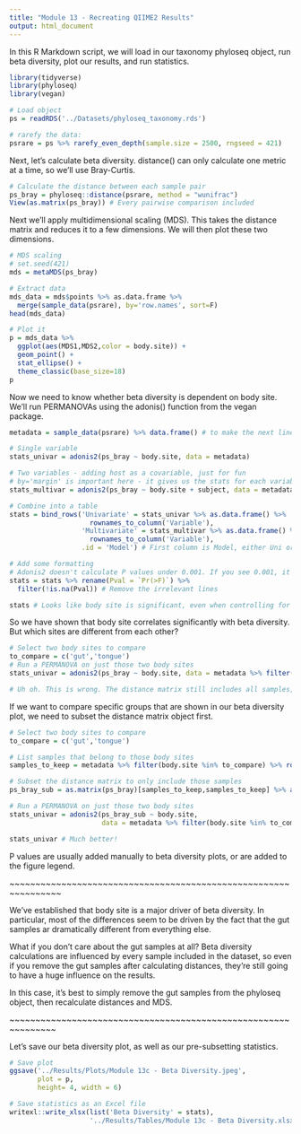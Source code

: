 ```yaml
---
title: "Module 13 - Recreating QIIME2 Results"
output: html_document
---
```


In this R Markdown script, we will load in our taxonomy phyloseq object, run beta diversity, plot our results, and run statistics.

```r
library(tidyverse)
library(phyloseq)
library(vegan)

# Load object
ps = readRDS('../Datasets/phyloseq_taxonomy.rds')

# rarefy the data:
psrare = ps %>% rarefy_even_depth(sample.size = 2500, rngseed = 421)
```

Next, let's calculate beta diversity. distance() can only calculate one metric at a time, so we'll use Bray-Curtis.

```r
# Calculate the distance between each sample pair
ps_bray = phyloseq::distance(psrare, method = "wunifrac")
View(as.matrix(ps_bray)) # Every pairwise comparison included
```

Next we'll apply multidimensional scaling (MDS). This takes the distance matrix and reduces it to a few dimensions. We will then plot these two dimensions.

```r
# MDS scaling
# set.seed(421)
mds = metaMDS(ps_bray)

# Extract data
mds_data = mds$points %>% as.data.frame %>%
  merge(sample_data(psrare), by='row.names', sort=F)
head(mds_data)

# Plot it
p = mds_data %>%
  ggplot(aes(MDS1,MDS2,color = body.site)) +
  geom_point() +
  stat_ellipse() +
  theme_classic(base_size=18)
p
```

Now we need to know whether beta diversity is dependent on body site. We'll run PERMANOVAs using the adonis() function from the vegan package.

```r
metadata = sample_data(psrare) %>% data.frame() # to make the next lines easier

# Single variable
stats_univar = adonis2(ps_bray ~ body.site, data = metadata)

# Two variables - adding host as a covariable, just for fun
# by='margin' is important here - it gives us the stats for each variable separately
stats_multivar = adonis2(ps_bray ~ body.site + subject, data = metadata, by = 'margin') 

# Combine into a table
stats = bind_rows('Univariate' = stats_univar %>% as.data.frame() %>% 
                    rownames_to_column('Variable'),
                  'Multivariate' = stats_multivar %>% as.data.frame() %>% 
                    rownames_to_column('Variable'),
                  .id = 'Model') # First column is Model, either Uni or Multi

# Add some formatting
# Adonis2 doesn't calculate P values under 0.001. If you see 0.001, it can be reported as <0.001.
stats = stats %>% rename(Pval = `Pr(>F)`) %>%
  filter(!is.na(Pval)) # Remove the irrelevant lines

stats # Looks like body site is significant, even when controlling for host!
```

So we have shown that body site correlates significantly with beta diversity. But which sites are different from each other?

```r

# Select two body sites to compare
to_compare = c('gut','tongue')
# Run a PERMANOVA on just those two body sites
stats_univar = adonis2(ps_bray ~ body.site, data = metadata %>% filter(body.site %in% to_compare))

# Uh oh. This is wrong. The distance matrix still includes all samples, so it doesn't match up.
```

If we want to compare specific groups that are shown in our beta diversity plot, we need to subset the distance matrix object first.

```r
# Select two body sites to compare
to_compare = c('gut','tongue')

# List samples that belong to those body sites
samples_to_keep = metadata %>% filter(body.site %in% to_compare) %>% rownames()

# Subset the distance matrix to only include those samples
ps_bray_sub = as.matrix(ps_bray)[samples_to_keep,samples_to_keep] %>% as.dist()

# Run a PERMANOVA on just those two body sites
stats_univar = adonis2(ps_bray_sub ~ body.site,
                       data = metadata %>% filter(body.site %in% to_compare))

stats_univar # Much better!
```

P values are usually added manually to beta diversity plots, or are added to the figure legend.

~~~~~~~~~~~~~~~~~~~~~~~~~~~~~~~~~~~~~~~~~~~~~~~~~~~~~~~~~~~~~~~~

We've established that body site is a major driver of beta diversity. In particular, most of the differences seem to be driven by the fact that the gut samples ar dramatically different from everything else.

What if you don't care about the gut samples at all? Beta diversity calculations are influenced by every sample included in the dataset, so even if you remove the gut samples after calculating distances, they're still going to have a huge influence on the results.

In this case, it's best to simply remove the gut samples from the phyloseq object, then recalculate distances and MDS.

~~~~~~~~~~~~~~~~~~~~~~~~~~~~~~~~~~~~~~~~~~~~~~~~~~~~~~~~~~~~~~~

Let's save our beta diversity plot, as well as our pre-subsetting statistics.

```r
# Save plot
ggsave('../Results/Plots/Module 13c - Beta Diversity.jpeg',
       plot = p,
       height= 4, width = 6)

# Save statistics as an Excel file
writexl::write_xlsx(list('Beta Diversity' = stats),
                    '../Results/Tables/Module 13c - Beta Diversity.xlsx')
```
